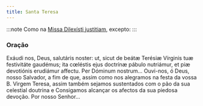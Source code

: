 ```yaml
---
title: Santa Teresa
---
```


:::note
Como na [Missa Dilexísti justitiam](/missal/comum/20virgemnaomartir1.mdx), excepto:
:::

### Oração

<div class="grid grid-cols-2 gap-5">
  <span class="text-justify">
    Exáudi nos, Deus, salutáris noster: ut, sicut de beátæ Terésiæ Vírginis tuæ
    festivitáte gaudémus; ita cœléstis ejus doctrínæ pábulo nutriámur, et piæ
    devotiónis erudiámur affectu. Per Dóminum nostrum...
  </span>
  <span class="text-justify">
    Ouvi-nos, ó Deus, nosso Salvador, a fim de que, assim como nos alegramos na
    festa da vossa B. Virgem Teresa, assim também sejamos sustentados com o pão
    da sua celestial doutrina e Consigamos alcançar os afectos da sua piedosa
    devoção. Por nosso Senhor...
  </span>
</div>
